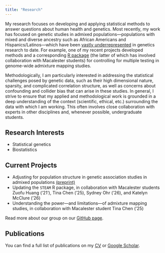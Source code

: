 ```yaml
---
title: "Research"
---
```


My research focuses on developing and applying statistical methods to answer questions about human health and genetics. 
Most recently, my work has focused on genetic studies in admixed populations---populations with mixed and diverse ancestry such as African Americans and Hispanics/Latinos---which have been [vastly underrepresented](https://www.nature.com/articles/538161a) in genetics research to date. 
For example, one of my recent projects developed methods and a corresponding [R package](https://github.com/GrindeLab/STEAM) (the latter of which has involved collaboration with Macalester students) for controlling for multiple testing in genome-wide admixture mapping studies. 

Methodologically, I am particularly interested in addressing the statistical challenges posed by genetic data, such as their high dimensional nature, sparsity, and complicated correlation structure, as well as concerns about confounding and collider bias that can arise in these studies. 
In general, I strive to ensure that my applied and methodological work is grounded in a deep understanding of the context (scientific, ethical, etc.) surrounding the data with which I am working. 
This often involves close collaboration with experts in other disciplines and, whenever possible, undergraduate students.

## Research Interests

- Statistical genetics
- Biostatistics

## Current Projects

- Adjusting for population structure in genetic association studies in admixed populations [(preprint)](https://www.biorxiv.org/content/10.1101/2024.04.02.587682v1)
- Updating the `STEAM` R package, in collaboration with Macalester students Zuofu Huang ('21'), Tina Chen ('25), Sydney Ohr ('26), and Katelyn McClure ('26) 
- Understanding the power---and limitations---of admixture mapping studies, in collaboration with Macalester student Tina Chen ('25)

Read more about our group on our [GitHub page](https://github.com/GrindeLab).

## Publications

You can find a full list of publications on my [CV](cv/cv.pdf) or [Google Scholar](https://scholar.google.com/citations?user=-lS0yWMAAAAJ&hl=en).